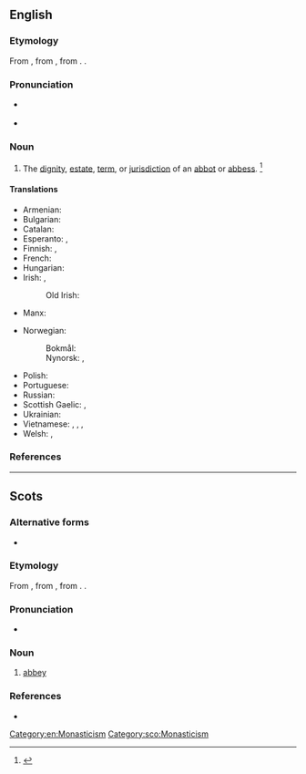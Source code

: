 ==English==

===Etymology===
From {{inh|en|enm|abbathie}}, from {{der|en|LL|abbātia}}, from {{m|la|[[abbās]], [[abbātis]]||abbot}}. {{doublet|en|abbey|Opatija}}.

===Pronunciation===
* {{a|US}} {{IPA|en|/ˈæb.ə.si/}}
* {{audio|en|LL-Q1860 (eng)-Vininn126-abbacy.wav|Audio (US)}}

===Noun===
{{en-noun}}

# The [[dignity]], [[estate]], [[term]], or [[jurisdiction]] of an [[abbot]] or [[abbess]]. {{defdate|First attested around 1350 to 1470.}}<ref name=SOED>{{R:SOED5|page=3}}</ref>
#: {{syn|en|[[abbotric]] {{q|obsolete}}|[[abbotrick]] {{q|obsolete}}}}

====Translations====
{{trans-top|dignity, estate, or jurisdiction of an abbot}}
* Armenian: {{t+|hy|աբբայություն}}
* Bulgarian: {{t+|bg|аба́тство|n}}
* Catalan: {{t+|ca|abadia|f}}
* Esperanto: {{t+|eo|abateco}}, {{t|eo|abata jurisdikcio}}
* Finnish: {{t|fi|[[apotti|apotin]] [[virka]]}}, {{t|fi|[[apotti|apotin]] [[arvo]]}}
* French: {{t+|fr|abbatiat|m}}
* Hungarian: {{t+|hu|apátság}}
* Irish: {{t|ga|abacht|f}}, {{t|ga|abdhaine|f}} {{qualifier|rare}}
*: Old Irish: {{t|sga|apdaine|f}}
* Manx: {{t|gv|abbaght|f}}
{{trans-mid}}
* Norwegian:
*: Bokmål: {{t|nb|abbedverdighet|m}}
*: Nynorsk: {{t|nn|abbeddømme}}, {{t|nn|abbedgjeld}}
* Polish: {{t+|pl|opactwo|n}}
* Portuguese: {{t+|pt|abadia|f}}
* Russian: {{t+|ru|абба́тство|n}}
* Scottish Gaelic: {{t|gd|abaideachd|f}}, {{t|gd|luamhnachd|f}}
* Ukrainian: {{t+|uk|аба́тство|n}}
* Vietnamese: {{t|vi|[[chức vị]] [[trưởng tu viện]]}}, {{t|vi|[[quyền hạn]] trưởng tu viện}}, {{t|vi|chức vị [[viện chủ]] [[tu viện]]}}, {{t|vi|quyền hạn viện chủ tu viện}}
* Welsh: {{t|cy|abadaeth|f}}, {{t|cy|abadiaeth|f}}
{{trans-bottom}}

===References===
<references/>

[[Category:en:Monasticism]]

----

==Scots==

===Alternative forms===
* {{alter|sco|abbasy}}

===Etymology===
From {{inh|sco|enm|abbathie}}, from {{der|en|LL|abbātia}}, from {{m|la|[[abbās]], [[abbātis]]||abbot}}. {{doublet|sco|aibey}}.

===Pronunciation===
* {{IPA|sco|/ˈɑbəsi/}}

===Noun===
{{sco-noun|abbacies}}

# [[abbey]]

===References===
* {{R:DSL|pos=n}}

[[Category:sco:Monasticism]]